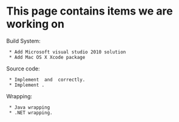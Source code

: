 =This page contains items we are working on=

Build System:
  * Add Microsoft visual studio 2010 solution
  * Add Mac OS X Xcode package

Source code:
  * Implement {{{ACMRandom::HostnamePidTimeSeed()}}} and {{{ACMRandom::DeterministicSeed()}}} correctly.
  * Implement {{{Solver::MemoryUsage()}}}.

Wrapping:
  * Java wrapping
  * .NET wrapping.